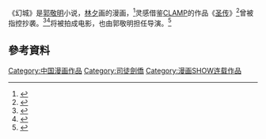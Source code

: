 {{expand|time=2015-04-23T09:30:42+00:00}}
《幻城》是[[郭敬明|郭敬明]]小说，[[林夕|林夕]]画的漫画，<ref>{{Cite news|url=http://game.21cn.com/zhuanti/comic/gzca2007/news/2007/07/23/3368740.shtml|title=林夕:中国漫画单行本第一人|language=zh-cn|publisher=21cn|author=moing|date=2007-07-23|accessdate=2015-04-23|deadurl=yes|archiveurl=https://web.archive.org/web/20100406031711/http://game.21cn.com/zhuanti/comic/gzca2007/news/2007/07/23/3368740.shtml|archivedate=2010-04-06}}</ref>灵感借鉴[[CLAMP|CLAMP]]的作品《[[圣传|圣传]]》<ref>{{Cite news|url=http://qjwb.zjol.com.cn/html/2007-08/05/content_1686809.htm|title=郭敬明《幻城》“借鉴”漫画名作《圣传》|language=zh-cn|publisher=钱江晚报|author=屠晨昕|date=2007年8月5日|accessdate=2015-04-23|archive-date=2016-03-04|archive-url=https://web.archive.org/web/20160304195936/http://qjwb.zjol.com.cn/html/2007-08/05/content_1686809.htm|dead-url=no}}</ref>曾被指控抄袭。<ref>{{Cite news|url=http://news.sohu.com/20101024/n276325374.shtml|title=“说我抄袭是鸡蛋里挑骨头”|language=zh-cn|publisher=搜狐新闻|author=Newshoo|date=2010年10月24日|accessdate=2015-04-23}}</ref><ref>{{Cite news|url=http://www.legaldaily.com.cn/zbzk/wc/fzwcj974/fwa/whsc4.htm|title=郭敬明东窗事发 《幻城》被指抄袭日本漫画《圣传》|language=zh-cn|publisher=共享上边框|author=|date=|accessdate=2015-04-23|archive-date=2005-05-08|archive-url=https://web.archive.org/web/20050508065423/http://www.legaldaily.com.cn/zbzk/wc/fzwcj974/fwa/whsc4.htm|dead-url=no}}</ref>将被拍成电影，也由郭敬明担任导演。<ref>{{Cite news|url=http://www.chncomic.com/info/201312/32215.html|title=郭敬明牵手华策影视 《幻城》或将拍魔幻史诗电影|language=zh-cn|publisher=中国国际动漫网|author=小小米|date=2013-12-02|accessdate=2015-04-23}}{{Dead link}}</ref>


== 參考資料 ==
{{Reflist}}

[[Category:中国漫画作品|Category:中国漫画作品]]
[[Category:司徒劍僑|Category:司徒劍僑]]
[[Category:漫画SHOW连载作品|Category:漫画SHOW连载作品]]